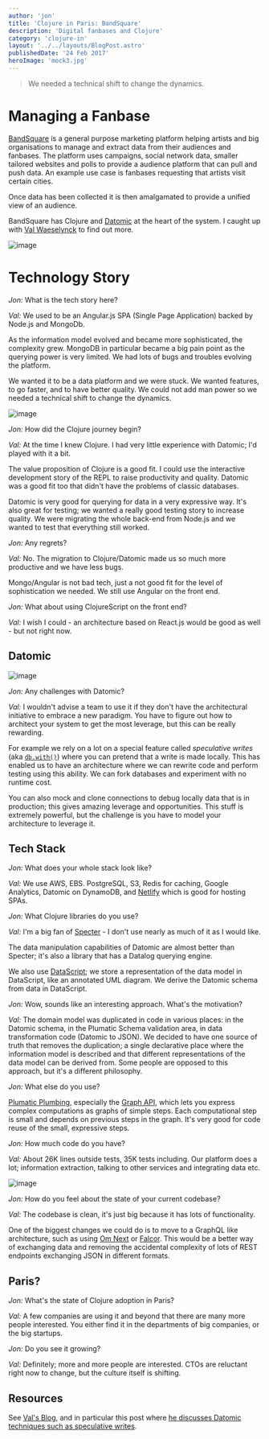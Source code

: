 ```yaml
---
author: 'jon'
title: 'Clojure in Paris: BandSquare'
description: 'Digital fanbases and Clojure'
category: 'clojure-in'
layout: '../../layouts/BlogPost.astro'
publishedDate: '24 Feb 2017'
heroImage: 'mock3.jpg'
---
```



> We needed a technical shift to change the dynamics.

# Managing a Fanbase

[BandSquare](https://www.bandsquare.com/) is a general purpose marketing
platform helping artists and big organisations to manage and extract
data from their audiences and fanbases. The platform uses campaigns,
social network data, smaller tailored websites and polls to provide a
audience platform that can pull and push data. An example use case is
fanbases requesting that artists visit certain cities.

Once data has been collected it is then amalgamated to provide a unified
view of an audience.

BandSquare has Clojure and [Datomic](http://www.datomic.com/) at the
heart of the system. I caught up with [Val
Waeselynck](https://twitter.com/val_waeselynck) to find out more.


<Image alt='image' src={bandsquare1} />

# Technology Story

_Jon:_ What is the tech story here?

_Val:_ We used to be an Angular.js SPA (Single Page Application) backed
by Node.js and MongoDb.

As the information model evolved and became more sophisticated, the
complexity grew. MongoDB in particular became a big pain point as the
querying power is very limited. We had lots of bugs and troubles
evolving the platform.

We wanted it to be a data platform and we were stuck. We wanted
features, to go faster, and to have better quality. We could not add man
power so we needed a technical shift to change the dynamics.


<Image alt='image' src={val} />

_Jon:_ How did the Clojure journey begin?

_Val:_ At the time I knew Clojure. I had very little experience with
Datomic; I'd played with it a bit.

The value proposition of Clojure is a good fit. I could use the
interactive development story of the REPL to raise productivity and
quality. Datomic was a good fit too that didn't have the problems of
classic databases.

Datomic is very good for querying for data in a very expressive way.
It's also great for testing; we wanted a really good testing story to
increase quality. We were migrating the whole back-end from Node.js and
we wanted to test that everything still worked.

_Jon:_ Any regrets?

_Val:_ No. The migration to Clojure/Datomic made us so much more
productive and we have less bugs.

Mongo/Angular is not bad tech, just a not good fit for the level of
sophistication we needed. We still use Angular on the front end.

_Jon:_ What about using ClojureScript on the front end?

_Val:_ I wish I could - an architecture based on React.js would be good
as well - but not right now.

## Datomic


<Image alt='image' src={datomic} />

_Jon:_ Any challenges with Datomic?

_Val:_ I wouldn't advise a team to use it if they don't have the
architectural initiative to embrace a new paradigm. You have to figure
out how to architect your system to get the most leverage, but this can
be really rewarding.

For example we rely on a lot on a special feature called _speculative
writes_ (aka
[`db.with()`](http://docs.datomic.com/clojure/#datomic.api/with)) where
you can pretend that a write is made locally. This has enabled us to
have an architecture where we can rewrite code and perform testing using
this ability. We can fork databases and experiment with no runtime cost.

You can also mock and clone connections to debug locally data that is in
production; this gives amazing leverage and opportunities. This stuff is
extremely powerful, but the challenge is you have to model your
architecture to leverage it.

## Tech Stack

_Jon:_ What does your whole stack look like?

_Val:_ We use AWS, EBS. PostgreSQL, S3, Redis for caching, Google
Analytics, Datomic on DynamoDB, and [Netlify](https://www.netlify.com)
which is good for hosting SPAs.

_Jon:_ What Clojure libraries do you use?

_Val:_ I'm a big fan of
[Specter](https://github.com/nathanmarz/specter) - I don't use nearly as
much of it as I would like.

The data manipulation capabilities of Datomic are almost better than
Specter; it's also a library that has a Datalog querying engine.

We also use [DataScript](https://github.com/tonsky/datascript); we store
a representation of the data model in DataScript, like an annotated UML
diagram. We derive the Datomic schema from data in DataScript.

_Jon:_ Wow, sounds like an interesting approach. What's the motivation?

_Val:_ The domain model was duplicated in code in various places: in the
Datomic schema, in the Plumatic Schema validation area, in data
transformation code (Datomic to JSON). We decided to have one source of
truth that removes the duplication; a single declarative place where the
information model is described and that different representations of the
data model can be derived from. Some people are opposed to this
approach, but it's a different philosophy.

_Jon:_ What else do you use?

[Plumatic Plumbing](https://github.com/plumatic/plumbing), especially
the [Graph
API](https://github.com/plumatic/plumbing#graph-the-functional-swiss-army-knife),
which lets you express complex computations as graphs of simple steps.
Each computational step is small and depends on previous steps in the
graph. It's very good for code reuse of the small, expressive steps.

_Jon:_ How much code do you have?

_Val:_ About 26K lines outside tests, 35K tests including. Our platform
does a lot; information extraction, talking to other services and
integrating data etc.


<Image alt='image' src={falcor} />

_Jon:_ How do you feel about the state of your current codebase?

_Val:_ The codebase is clean, it's just big because it has lots of
functionality.

One of the biggest changes we could do is to move to a GraphQL like
architecture, such as using [Om Next](https://github.com/omcljs/) or
[Falcor](http://netflix.github.io/falcor/). This would be a better way
of exchanging data and removing the accidental complexity of lots of
REST endpoints exchanging JSON in different formats.

## Paris?

_Jon:_ What's the state of Clojure adoption in Paris?

_Val:_ A few companies are using it and beyond that there are many more
people interested. You either find it in the departments of big
companies, or the big startups.

_Jon:_ Do you see it growing?

_Val:_ Definitely; more and more people are interested. CTOs are
reluctant right now to change, but the culture itself is shifting.

## Resources

See [Val's Blog](http://vvvvalvalval.github.io/), and in particular this
post where [he discusses Datomic techniques such as speculative
writes](http://vvvvalvalval.github.io/posts/2016-07-24-datomic-web-app-a-practical-guide.html).

